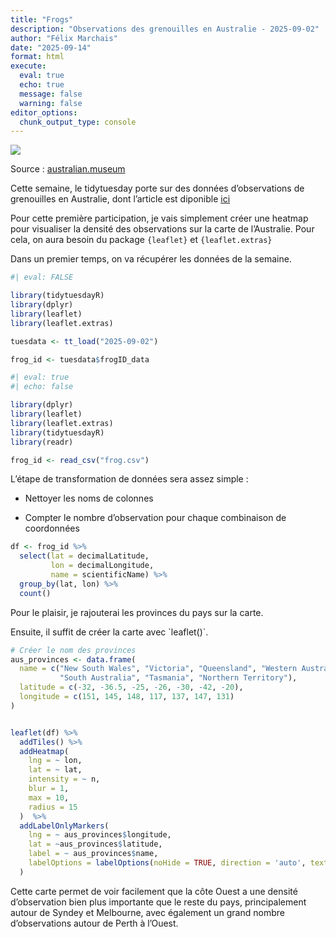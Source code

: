```yaml
---
title: "Frogs"
description: "Observations des grenouilles en Australie - 2025-09-02"
author: "Félix Marchais"
date: "2025-09-14"
format: html
execute: 
  eval: true 
  echo: true
  message: false
  warning: false
editor_options: 
  chunk_output_type: console
---
```


![](frogs.jpg)

Source : [australian.museum](https://australian.museum/blog/amri-news/do-pobblebonks-sing-to-suit-their-surrounds/)

Cette semaine, le tidytuesday porte sur des données d'observations de grenouilles en Australie, dont l'article est diponible [ici](https://australian.museum/blog/amri-news/frogid-dataset-6/) \n

Pour cette première participation, je vais simplement créer une heatmap pour visualiser la densité des observations sur la carte de l'Australie. Pour cela, on aura besoin du package `{leaflet}` et `{leaflet.extras}`

Dans un premier temps, on va récupérer les données de la semaine.

```r
#| eval: FALSE

library(tidytuesdayR)
library(dplyr)
library(leaflet)
library(leaflet.extras)

tuesdata <- tt_load("2025-09-02")

frog_id <- tuesdata$frogID_data
```

```r
#| eval: true 
#| echo: false

library(dplyr)
library(leaflet)
library(leaflet.extras)
library(tidytuesdayR)
library(readr)

frog_id <- read_csv("frog.csv")
```

L'étape de transformation de données sera assez simple :

-   Nettoyer les noms de colonnes

-   Compter le nombre d'observation pour chaque combinaison de coordonnées

```r

df <- frog_id %>% 
  select(lat = decimalLatitude, 
         lon = decimalLongitude,
         name = scientificName) %>%
  group_by(lat, lon) %>%
  count()

```

Pour le plaisir, je rajouterai les provinces du pays sur la carte. \n

Ensuite, il suffit de créer la carte avec \`leaflet()\`.

```r
# Créer le nom des provinces
aus_provinces <- data.frame(
  name = c("New South Wales", "Victoria", "Queensland", "Western Australia",
           "South Australia", "Tasmania", "Northern Territory"),
  latitude = c(-32, -36.5, -25, -26, -30, -42, -20),
  longitude = c(151, 145, 148, 117, 137, 147, 131)
)


leaflet(df) %>%
  addTiles() %>%
  addHeatmap(
    lng = ~ lon,
    lat = ~ lat,
    intensity = ~ n,
    blur = 1,
    max = 10, 
    radius = 15
  )  %>%
  addLabelOnlyMarkers(
    lng = ~ aus_provinces$longitude,
    lat = ~aus_provinces$latitude,
    label = ~ aus_provinces$name,
    labelOptions = labelOptions(noHide = TRUE, direction = 'auto', textOnly = TRUE)
  )

```

Cette carte permet de voir facilement que la côte Ouest a une densité d'observation bien plus importante que le reste du pays, principalement autour de Syndey et Melbourne, avec également un grand nombre d'observations autour de Perth à l'Ouest.
